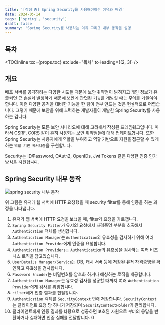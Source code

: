 ```yaml
---
title: '[작성 중] Spring Security를 사용해야하는 이유와 배경'
date: 2024-05-14
tags: ['spring', 'security']
draft: false
summary: 'Spring Security를 사용하는 이유 그리고 내부 동작을 설명'
---
```


## 목차

<TOCInline toc={props.toc} exclude="목차" toHeading={(2, 3)} />

## 개요

배포 서버를 공격하려는 다양한 시도들 때문에 보안 취약점이 밝혀지고
개인 정보가 유출되면 큰 손실이 발생하기 때문에 보안에 관련된 기능를 개발할 때는 주의를 기울여야합니다.
이런 다양한 공격을 대비한 기능을 한 팀이 전부 만드는 것은 현실적으로 어렵습니다.
그렇기 때문에 보안을 위해 노력하는 개발자들이 개발한 Spring Security를 사용하는 겁니다.

Spring Security는 모든 보안 시나리오에 대해 고려해서 작성된 프레임워크입니다.
따라서 CSRF, CORS 같이 흔히 사용되는 보안 취약점들에 대해 업데이트합니다.
또한 Spring Security는 사용자에게 역할을 부여하고 역할 기반으로 자원을 접근할 수 있게하는 `역할 기반 메커니즘`을 구현합니다.

Security는 ID/Password, OAuth2, OpenIDs, Jwt Tokens 같은 다양한 인증 인가 방식을 지원합니다.

## Spring Security 내부 동작

<img src="/static/images/security/security-internal-flow.png" alt="spring security 내부 동작" />

위 그림은 유저가 웹 서버에 HTTP 요청했을 때 security filter를 통해 인증을 하는 과정을 나타냅니다.

1. 유저가 웹 서버에 HTTP 요청을 보냈을 때, filter가 요청을 가로챕니다.
2. `Spring Security Filter`가 유저의 요청에서 자격증명 부분을 추출해서 `Authentication` 객체를 생성합니다.
3. `Authentication Manager`는 `Authentication`의 유효성을 검사하기 위해 여러 `Authentication Provider`에게 인증을 요청합니다.
4. `Authentication Providers`는 `Authentication`의 유효성을 검사하는 여러 비즈니스 로직을 담고있습니다.
5. `UserDetails Manager/Service`는 DB, 캐시 서버 등에 저장된 유저 자격증명을 확인하고 유효성을 검사합니다.
6. `Password Encoder`는 비밀번호를 암호화 하거나 해싱하는 로직을 제공합니다.
7. `Authentication Manager`는 유효성 검사를 성공할 때까지 여러 `Authentication Provider`에게 검사를 위임합니다.
8. `Filter`에게 인증 결과를 전달합니다.
9. `Authentication` 객체를 `SecurityContext` 안에 저장합니다. `SecurityContext`는 클라이언트 요청 당 하나가 저장되며 `SecurityContextHolder`가 관리합니다.
10. 클라이언트에게 인증 결과를 바탕으로 성공하면 보호된 자원으로 부터의 응답을 반환하거나 실패하면 인증 실패를 전달합니다.
    0
